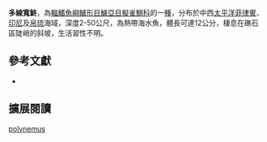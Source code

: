 {{Speciesbox
| name = 多線寬鮗
| image = 
| image_width = 250px
| image_caption = 
| status = NE
| status_system = IUCN3.1
| genus = Manonichthys
| species = polynemus
| authority = [[Fowler|Fowler]],[[1931年|1931年]]
| synonyms = *''Pseudochromis polynemus '',Fowler, 1931 
}}

'''多線寬鮗'''，為[[輻鰭魚綱|輻鰭魚綱]][[鱸形目|鱸形目]][[鱸亞目|鱸亞目]][[擬雀鯛科|擬雀鯛科]]的一[[種|種]]，分布於中西[[太平洋|太平洋]][[菲律賓|菲律賓]]、[[印尼|印尼]]及[[帛琉|帛琉]]海域，深度2-50公尺，為熱帶海水魚，體長可達12公分，棲息在礁石區陡峭的斜坡，生活習性不明。
==參考文獻 ==
*{{FishBase_species|genus=Manonichthys|species=polynemus|year=2017|month=1}}

== 擴展閱讀 ==
{{refbegin}}
{{wikispecies-inline|Manonichthys polynemus|多線寬鮗}}
{{refend}}
{{Taxonbar|from=Q6413101}}

[[Category:寬鮗屬|polynemus]]


{{鱸形目小作品}}